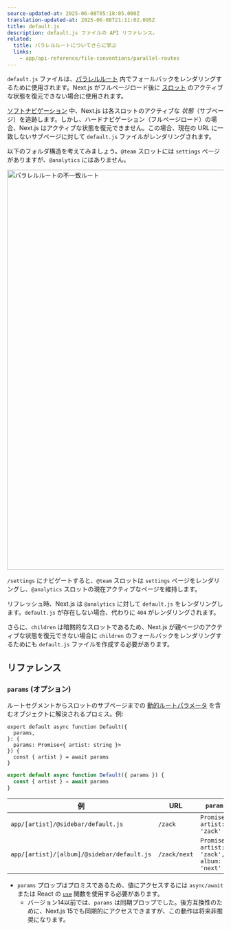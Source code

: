 ```yaml
---
source-updated-at: 2025-06-08T05:18:05.000Z
translation-updated-at: 2025-06-08T21:11:02.095Z
title: default.js
description: default.js ファイルの API リファレンス。
related:
  title: パラレルルートについてさらに学ぶ
  links:
    - app/api-reference/file-conventions/parallel-routes
---
```


`default.js` ファイルは、[パラレルルート](/docs/app/api-reference/file-conventions/parallel-routes) 内でフォールバックをレンダリングするために使用されます。Next.js がフルページロード後に [スロット](/docs/app/api-reference/file-conventions/parallel-routes#slots) のアクティブな状態を復元できない場合に使用されます。

[ソフトナビゲーション](/docs/app/getting-started/linking-and-navigating#client-side-transitions) 中、Next.js は各スロットのアクティブな _状態_（サブページ）を追跡します。しかし、ハードナビゲーション（フルページロード）の場合、Next.js はアクティブな状態を復元できません。この場合、現在の URL に一致しないサブページに対して `default.js` ファイルがレンダリングされます。

以下のフォルダ構造を考えてみましょう。`@team` スロットには `settings` ページがありますが、`@analytics` にはありません。

<Image
  alt="パラレルルートの不一致ルート"
  srcLight="/docs/light/parallel-routes-unmatched-routes.png"
  srcDark="/docs/dark/parallel-routes-unmatched-routes.png"
  width="1600"
  height="930"
/>

`/settings` にナビゲートすると、`@team` スロットは `settings` ページをレンダリングし、`@analytics` スロットの現在アクティブなページを維持します。

リフレッシュ時、Next.js は `@analytics` に対して `default.js` をレンダリングします。`default.js` が存在しない場合、代わりに `404` がレンダリングされます。

さらに、`children` は暗黙的なスロットであるため、Next.js が親ページのアクティブな状態を復元できない場合に `children` のフォールバックをレンダリングするためにも `default.js` ファイルを作成する必要があります。

## リファレンス

### `params` (オプション)

ルートセグメントからスロットのサブページまでの [動的ルートパラメータ](/docs/app/api-reference/file-conventions/dynamic-routes) を含むオブジェクトに解決されるプロミス。例:

```tsx filename="app/[artist]/@sidebar/default.js" switcher
export default async function Default({
  params,
}: {
  params: Promise<{ artist: string }>
}) {
  const { artist } = await params
}
```

```jsx filename="app/[artist]/@sidebar/default.js" switcher
export default async function Default({ params }) {
  const { artist } = await params
}
```

| 例                                        | URL          | `params`                                     |
| ----------------------------------------- | ------------ | -------------------------------------------- |
| `app/[artist]/@sidebar/default.js`        | `/zack`      | `Promise<{ artist: 'zack' }>`                |
| `app/[artist]/[album]/@sidebar/default.js`| `/zack/next` | `Promise<{ artist: 'zack', album: 'next' }>` |

- `params` プロップはプロミスであるため、値にアクセスするには `async/await` または React の [`use`](https://react.dev/reference/react/use) 関数を使用する必要があります。
  - バージョン14以前では、`params` は同期プロップでした。後方互換性のために、Next.js 15でも同期的にアクセスできますが、この動作は将来非推奨になります。